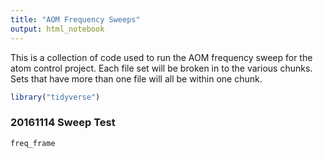 ```yaml
---
title: "AOM Frequency Sweeps"
output: html_notebook
---
```


This is a collection of code used to run the AOM frequency sweep for the atom 
control project. Each file set will be broken in to the various chunks. 
Sets that have more than one file will all be within one chunk.

```r
library("tidyverse")
```


### 20161114 Sweep Test


```r
freq_frame
```

